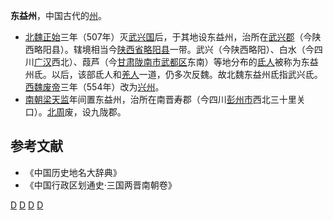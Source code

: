 '''东益州'''，中国古代的[[州|州]]。       
* [[北魏|北魏]][[正始_(北魏)|正始]]三年（507年）灭[[武兴国|武兴国]]后，于其地设东益州，治所在[[武兴郡|武兴郡]]（今陕西略阳县）。辖境相当今[[陕西省|陕西省]][[略阳县|略阳县]]一带。武兴（今陕西略阳）、白水（今四川[[广汉|广汉]]西北）、葭芦（今[[甘肃|甘肃]][[陇南市|陇南市]][[武都区|武都区]]东南）等地分布的[[氐人|氐人]]被称为东益州氐。以后，该部氐人和[[羌人|羌人]]一道，仍多次反魏。故北魏东益州氐指武兴氐。[[西魏|西魏]][[元钦|废帝]]三年（554年）改为[[兴州|兴州]]。
* [[南朝梁|南朝梁]][[天监|天监]]年间置东益州，治所在南晋寿郡（今四川[[彭州市|彭州市]]西北三十里关口）。[[北周|北周]]废，设九陇郡。
==参考文献==
* 《中国历史地名大辞典》
* 《中国行政区划通史·三国两晋南朝卷》
{{南朝行政区划|nocat}}
[[Category:南梁的州|D]]
[[Category:北魏的州|D]]
[[Category:四川的州|D]]
[[Category:陕西的州|D]]